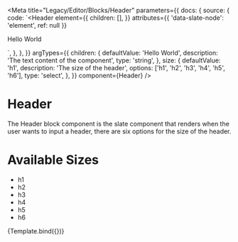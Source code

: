 
<Meta
  title="Legacy/Editor/Blocks/Header"
  parameters={{
    docs: {
      source: {
        code: `<Header
  element={{
    children: [],
  }}
  attributes={{ 'data-slate-node': 'element', ref: null }}
>
  Hello World
</Header>`,
      },
    },
  }}
  argTypes={{
    children: {
      defaultValue: 'Hello World',
      description: 'The text content of the component',
      type: 'string',
    },
    size: {
      defaultValue: 'h1',
      description: 'The size of the header',
      options: ['h1', 'h2', 'h3', 'h4', 'h5', 'h6'],
      type: 'select',
    },
  }}
  component={Header}
/>

# Header

The Header block component is the slate component that renders when the user wants to input a header, there are six options for the size of the header.

# Available Sizes

- h1
- h2
- h3
- h4
- h5
- h6


<Canvas>
  <Story name="Header">{Template.bind({})}</Story>
</Canvas>

<Props story="Header" />

